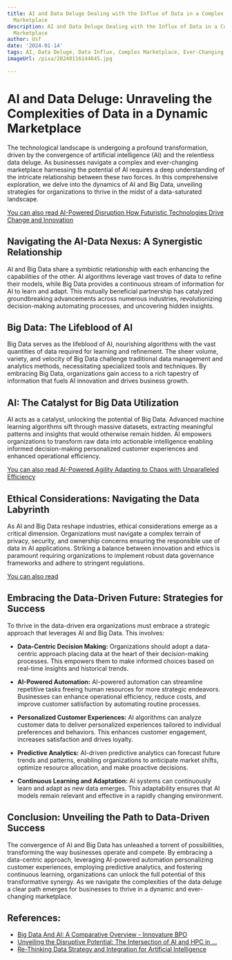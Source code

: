 ```yaml
---
title: AI and Data Deluge Dealing with the Influx of Data in a Complex and Ever-Changing
  Marketplace
description: AI and Data Deluge Dealing with the Influx of Data in a Complex and Ever-Changing
  Marketplace
author: Usf
date: '2024-01-14'
tags: AI, Data Deluge, Data Influx, Complex Marketplace, Ever-Changing Marketplace
imageUrl: /pixa/20240116144645.jpg

---
```

# AI and Data Deluge: Unraveling the Complexities of Data  in a Dynamic Marketplace

The technological landscape is undergoing a profound transformation, driven by the convergence of artificial intelligence (AI) and the relentless  data deluge.  As businesses navigate a complex and ever-changing marketplace harnessing the potential of AI requires a  deep understanding  of the intricate relationship between these two forces.  In this comprehensive  exploration, we delve into the dynamics of AI and Big Data,  unveiling  strategies for organizations to thrive in the  midst of a  data-saturated landscape.

[You can also read AI-Powered Disruption How Futuristic Technologies Drive Change and Innovation](AI-Powered%20Disruption%20How%20Futuristic%20Technologies%20Drive%20Change%20and%20Innovation)


## Navigating the AI-Data Nexus: A Synergistic Relationship

AI and Big Data share a symbiotic relationship with each enhancing the capabilities of the  other. AI algorithms leverage vast troves of data to refine  their  models, while Big Data provides a continuous stream  of information for  AI to learn  and adapt. This mutually beneficial partnership has catalyzed groundbreaking advancements across  numerous  industries, revolutionizing decision-making automating processes, and uncovering hidden insights.

## Big Data: The  Lifeblood of AI

Big Data serves  as the lifeblood  of AI, nourishing algorithms with the vast quantities of data required for learning and refinement. The sheer  volume, variety, and velocity of Big Data challenge traditional data management and analytics  methods, necessitating specialized tools and techniques. By embracing Big Data, organizations gain access to a rich tapestry of information that fuels AI innovation and drives business growth.

## AI: The Catalyst for Big Data Utilization

AI acts as a catalyst,  unlocking the potential of Big  Data. Advanced machine learning algorithms sift through  massive  datasets, extracting meaningful  patterns and  insights that would otherwise remain hidden. AI empowers organizations to transform raw  data into actionable intelligence enabling informed decision-making personalized  customer experiences and  enhanced operational efficiency.

[You can also read AI-Powered Agility Adapting to Chaos with Unparalleled Efficiency](AI-Powered%20Agility%20Adapting%20to%20Chaos%20with%20Unparalleled%20Efficiency)


## Ethical Considerations: Navigating the Data Labyrinth

As AI  and Big Data reshape industries, ethical considerations emerge  as a critical dimension. Organizations must navigate a complex terrain of privacy, security, and ownership concerns ensuring the responsible use of data in AI applications. Striking a balance  between innovation and ethics is paramount requiring organizations to implement robust data governance frameworks and  adhere to stringent regulations.

[You can also read ]()


## Embracing the Data-Driven Future:  Strategies for Success

To thrive in the data-driven era organizations must embrace a  strategic approach that leverages AI and  Big Data. This involves:

- **Data-Centric Decision Making:** Organizations should adopt  a data-centric approach  placing data at the heart of their decision-making processes. This empowers them to make informed choices based on real-time insights and historical trends.

- **AI-Powered Automation:**  AI-powered automation can streamline repetitive tasks freeing  human resources for more strategic endeavors. Businesses can enhance operational efficiency, reduce costs, and improve customer satisfaction by automating routine processes.

- **Personalized Customer Experiences:** AI algorithms can analyze customer  data to deliver personalized experiences tailored to individual preferences and behaviors. This enhances customer engagement, increases  satisfaction and drives loyalty.

- **Predictive Analytics:** AI-driven predictive analytics can forecast  future trends  and patterns,  enabling organizations to anticipate market shifts, optimize resource  allocation, and make proactive decisions.

- **Continuous Learning and Adaptation:** AI systems  can continuously learn and adapt as new data emerges. This adaptability ensures that  AI models remain relevant and effective in a rapidly changing environment.

## Conclusion:  Unveiling the Path to Data-Driven Success

The convergence of AI and Big Data has unleashed a torrent of possibilities, transforming  the way businesses  operate  and compete. By embracing a data-centric approach, leveraging AI-powered automation personalizing customer experiences, employing  predictive analytics, and fostering continuous learning, organizations can unlock the full potential  of this  transformative  synergy. As we navigate the complexities of the data deluge a clear path emerges for businesses to thrive in a dynamic  and ever-changing marketplace.

## References:
- [Big Data And AI: A Comparative Overview - Innovature BPO](https://innovatureinc.com/big-data-and-ai-a-comparative-overview/)
- [Unveiling the Disruptive Potential: The Intersection of AI and HPC in ...](https://www.linkedin.com/pulse/unveiling-disruptive-potential-intersection-ai-hpc-future-alok-nayak)
- [Re-Thinking Data Strategy and Integration for Artificial Intelligence](https://www.mdpi.com/2076-3417/13/12/7082)
